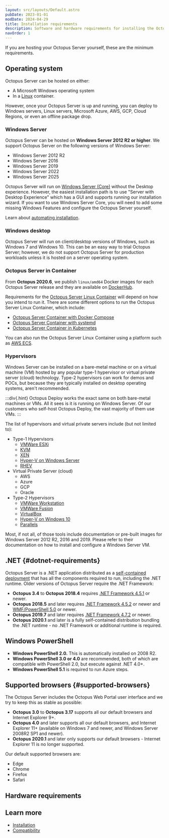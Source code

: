 ```yaml
---
layout: src/layouts/Default.astro
pubDate: 2023-01-01
modDate: 2024-04-29
title: Installation requirements
description: Software and hardware requirements for installing the Octopus Server.
navOrder: 1
---
```


If you are hosting your Octopus Server yourself, these are the minimum requirements.

## Operating system

Octopus Server can be hosted on either:
- A Microsoft Windows operating system
- In a [Linux](/docs/installation/octopus-server-linux-container) container.

However, once your Octopus Server is up and running, you can deploy to Windows servers, Linux servers, Microsoft Azure, AWS, GCP, Cloud Regions, or even an offline package drop.

### Windows Server

Octopus Server can be hosted on **Windows Server 2012 R2 or higher**. We support Octopus Server on the following versions of Windows Server:

- Windows Server 2012 R2
- Windows Server 2016
- Windows Server 2019
- Windows Server 2022
- Windows Server 2025

Octopus Server will run on [Windows Server (Core)](https://docs.microsoft.com/en-us/windows-server/administration/server-core/what-is-server-core) without the Desktop experience. However, the easiest installation path is to use "Server with Desktop Experience" which has a GUI and supports running our installation wizard. If you want to use Windows Server Core, you will need to add some missing Windows Features and configure the Octopus Server yourself.

Learn about [automating installation](/docs/installation/automating-installation).

### Windows desktop

Octopus Server will run on client/desktop versions of Windows, such as Windows 7 and Windows 10. This can be an easy way to trial Octopus Server; however, we do not support Octopus Server for production workloads unless it is hosted on a server operating system.

### Octopus Server in Container

From **Octopus 2020.6**, we publish `linux/amd64` Docker images for each Octopus Server release and they are available on [DockerHub](https://hub.docker.com/r/octopusdeploy/).

Requirements for the [Octopus Server Linux Container](/docs/installation/octopus-server-linux-container) will depend on how you intend to run it. There are some different options to run the Octopus Server Linux Container, which include:

- [Octopus Server Container with Docker Compose](/docs/installation/octopus-server-linux-container/docker-compose-linux)
- [Octopus Server Container with systemd](/docs/installation/octopus-server-linux-container/systemd-service-definition)
- [Octopus Server Container in Kubernetes](/docs/installation/octopus-server-linux-container/octopus-in-kubernetes)

You can also run the Octopus Server Linux Container using a platform such as [AWS ECS](https://docs.aws.amazon.com/AmazonECS/latest/developerguide/Welcome.html).

<Sql />

### Hypervisors

Windows Server can be installed on a bare-metal machine or on a virtual machine (VM) hosted by any popular type-1 hypervisor or virtual private server (cloud) technology.  Type-2 hypervisors can work for demos and POCs, but because they are typically installed on desktop operating systems, aren't recommended.  

:::div{.hint}
Octopus Deploy works the exact same on both bare-metal machines or VMs.  All it sees is it is running on Windows Server.  Of our customers who self-host Octopus Deploy, the vast majority of them use VMs.
:::

The list of hypervisors and virtual private servers include (but not limited to):

- Type-1 Hypervisors
    - [VMWare ESXi](https://www.vmware.com/products/esxi-and-esx.html)
    - [KVM](http://www.linux-kvm.org/page/Main_Page)
    - [XEN](https://xenproject.org/)
    - [Hyper-V on Windows Server](https://docs.microsoft.com/en-us/windows-server/virtualization/hyper-v/hyper-v-on-windows-server)
    - [RHEV](https://www.redhat.com/en/technologies/virtualization/enterprise-virtualization)
- Virtual Private Server (cloud)
    - AWS
    - Azure
    - GCP
    - Oracle
- Type-2 Hypervisors
    - [VMWare Workstation](https://www.vmware.com/products/workstation-pro.html)
    - [VMWare Fusion](https://www.vmware.com/products/fusion.html)
    - [VirtualBox](https://www.virtualbox.org/)
    - [Hyper-V on Windows 10](https://docs.microsoft.com/en-us/virtualization/hyper-v-on-windows/)
    - [Parallels](https://www.parallels.com/)

Most, if not all, of those tools include documentation or pre-built images for Windows Server 2012 R2, 2016 and 2019.  Please refer to their documentation on how to install and configure a Windows Server VM.  

## .NET \{#dotnet-requirements}

Octopus Server is a .NET application distributed as a [self-contained deployment](https://docs.microsoft.com/en-us/dotnet/core/deploying/#publish-self-contained) that has all the components required to run, including the .NET runtime. Older versions of Octopus Server require the .NET Framework:

- **Octopus 3.4** to **Octopus 2018.4** requires [.NET Framework 4.5.1](https://www.microsoft.com/en-au/download/details.aspx?id=40773) or newer.
- **Octopus 2018.5** and later requires [.NET Framework 4.5.2](https://www.microsoft.com/en-au/download/details.aspx?id=42642) or newer and [WMF/PowerShell 5.0](https://www.microsoft.com/en-us/download/details.aspx?id=50395) or newer.
- **Octopus 2019.7** and later requires [.NET Framework 4.7.2](https://go.microsoft.com/fwlink/?LinkID=863265) or newer.
- **Octopus 2020.1** and later is a fully self-contained distribution bundling the .NET runtime - no .NET Framework or additional runtime is required.

## Windows PowerShell

- **Windows PowerShell 2.0.** This is automatically installed on 2008 R2.
- **Windows PowerShell 3.0 or 4.0** are recommended, both of which are compatible with PowerShell 2.0, but execute against .NET 4.0+.
- **Windows PowerShell 5.1** is required to run Azure steps.

## Supported browsers \{#supported-browsers}

The Octopus Server includes the Octopus Web Portal user interface and we try to keep this as stable as possible:

- **Octopus 3.0** to **Octopus 3.17** supports all our default browsers and Internet Explorer 9+.
- **Octopus 4.0** and later supports all our default browsers, and Internet Explorer 11+ (available on Windows 7 and newer, and Windows Server 2008R2 SP1 and newer).
- **Octopus 2020.1** and later only supports our default browsers - Internet Explorer 11 is no longer supported.

Our default supported browsers are:

- Edge
- Chrome
- Firefox
- Safari

## Hardware requirements

<MinimumRequirements />

## Learn more

- [Installation](/docs/installation)
- [Compatibility](/docs/support/compatibility)
